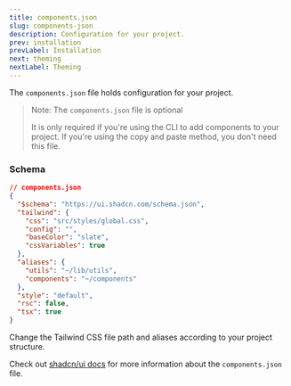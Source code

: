 ```yaml
---
title: components.json
slug: components-json
description: Configuration for your project.
prev: installation
prevLabel: Installation
next: theming
nextLabel: Theming
---
```


The `components.json` file holds configuration for your project.

> Note: The `components.json` file is optional
> 
> It is only required if you're using the CLI to add components to your project. If you're using the copy and paste method, you don't need this file.

### Schema

```json {5,11-12}
// components.json
{
  "$schema": "https://ui.shadcn.com/schema.json",
  "tailwind": {
    "css": "src/styles/global.css",
    "config": "",
    "baseColor": "slate",
    "cssVariables": true
  },
  "aliases": {
    "utils": "~/lib/utils",
    "components": "~/components"
  },
  "style": "default",
  "rsc": false,
  "tsx": true
}
```

Change the Tailwind CSS file path and aliases according to your project structure.

Check out [shadcn/ui docs](https://ui.shadcn.com/docs/components-json) for more information about the `components.json` file.
